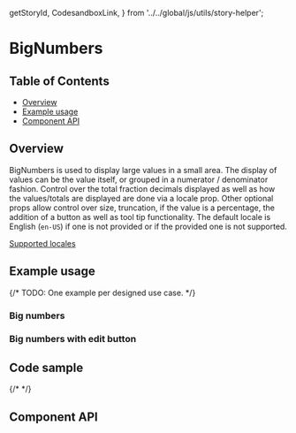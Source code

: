   getStoryId,
  CodesandboxLink,
} from '../../global/js/utils/story-helper';

# BigNumbers

## Table of Contents

- [Overview](#overview)
- [Example usage](#example-usage)
- [Component API](#component-api)

## Overview

BigNumbers is used to display large values in a small area. The display of
values can be the value itself, or grouped in a numerator / denominator fashion.
Control over the total fraction decimals displayed as well as how the
values/totals are displayed are done via a locale prop. Other optional props
allow control over size, truncation, if the value is a percentage, the addition
of a button as well as tool tip functionality. The default locale is English
(`en-US`) if one is not provided or if the provided one is not supported.

[Supported locales](https://developer.mozilla.org/en-US/docs/Web/JavaScript/Reference/Global_Objects/Intl/NumberFormat/NumberFormat#locales)

## Example usage

{/* TODO: One example per designed use case. */}

### Big numbers

<Canvas>
  <Story of={BigNumbersStories.bigNumbers} />
</Canvas>

### Big numbers with edit button

<Canvas>
  <Story of={BigNumbersStories.withEditButton} />
</Canvas>

## Code sample

{/* <CodesandboxLink exampleDirectory="BigNumbers" /> */}

## Component API

<ArgsTable />
